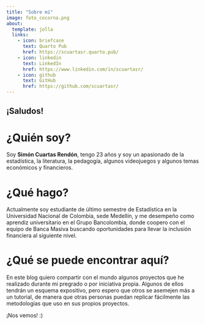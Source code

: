 ```yaml
---
title: "Sobre mí"
image: foto_cocorna.png
about:
  template: jolla
  links:
    - icon: briefcase
      text: Quarto Pub
      href: https://scuartasr.quarto.pub/
    - icon: linkedin
      text: LinkedIn
      href: https://www.linkedin.com/in/scuartasr/
    - icon: github
      text: GitHub
      href: https://github.com/scuartasr/
---
```


## ¡Saludos!

# ¿Quién soy?

Soy **Simón Cuartas Rendón**, tengo 23 años y soy un apasionado de la estadística, la literatura, la pedagogía, algunos videojuegos y algunos temas económicos y financieros.

# ¿Qué hago?

Actualmente soy estudiante de último semestre de Estadística en la Universidad Nacional de Colombia, sede Medellín, y me desempeño como aprendiz universitario en el Grupo Bancolombia, donde coopero con el equipo de Banca Masiva buscando oportunidades para llevar la inclusión financiera al siguiente nivel.

# ¿Qué se puede encontrar aquí?

En este blog quiero compartir con el mundo algunos proyectos que he realizado durante mi pregrado o por iniciativa propia. Algunos de ellos tendrán un esquema expositivo, pero espero que otros se asemejen más a un tutorial, de manera que otras personas puedan replicar fácilmente las metodologías que uso en sus propios proyectos.

¡Nos vemos! :)
